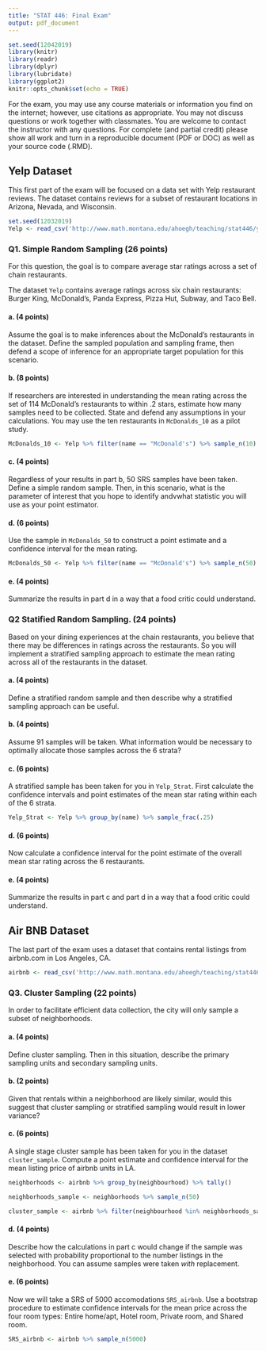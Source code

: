 ```yaml
---
title: "STAT 446: Final Exam"
output: pdf_document 
---
```


```r
set.seed(12042019)
library(knitr)
library(readr)
library(dplyr)
library(lubridate)
library(ggplot2)
knitr::opts_chunk$set(echo = TRUE)
```

For the exam, you may use any course materials or information you find on the internet; however, use citations as appropriate. You may not discuss questions or work together with classmates. You are welcome to contact the instructor with any questions. For complete (and partial credit) please show all work and turn in a reproducible document (PDF or DOC) as well as your source code (.RMD).

## Yelp Dataset 

This first part of the exam will be focused on a data set with Yelp restaurant reviews. The dataset contains reviews for a subset of restaurant locations in Arizona, Nevada, and Wisconsin.

```r
set.seed(12032019)
Yelp <- read_csv('http://www.math.montana.edu/ahoegh/teaching/stat446/yelp_exam.csv')
```


### Q1. Simple Random Sampling (26 points) 

For this question, the goal is to compare average star ratings across a set of chain restaurants.

The dataset `Yelp` contains average ratings across six chain restaurants: Burger King, McDonald's, Panda Express, Pizza Hut, Subway, and Taco Bell.


#### a. (4 points)
Assume the goal is to make inferences about the McDonald's restaurants in the dataset. Define the sampled population and sampling frame, then defend a scope of inference for an appropriate target population for this scenario.

\vfill

#### b. (8 points) 
If researchers are interested in understanding the mean rating across the set of 114 McDonald's restaurants to within .2 stars, estimate how many samples need to be collected. State and defend any assumptions in your calculations. You may use the ten restaurants in `McDonalds_10` as a pilot study.
```r
McDonalds_10 <- Yelp %>% filter(name == "McDonald's") %>% sample_n(10)
```

\vfill

#### c. (4 points) 
Regardless of your results in part b, 50 SRS samples have been taken. Define a simple random sample. Then, in this scenario, what is the parameter of interest that you hope to identify andvwhat statistic you will use as your point estimator.

\vfill

#### d. (6 points) 
Use the sample in `McDonalds_50` to construct a point estimate and a confidence interval for the mean rating.
```r
McDonalds_50 <- Yelp %>% filter(name == "McDonald's") %>% sample_n(50)
```

\vfill

#### e. (4 points)
Summarize the results in part d in a way that a food critic could understand.

\vfill
    
\newpage

### Q2 Statified Random Sampling. (24 points) 
Based on your dining experiences at the chain restaurants, you believe that there may be differences in ratings across the restaurants. So you will implement a stratified sampling approach to estimate the mean rating across all of the restaurants in the dataset.
    
\vfill

#### a. (4 points)
Define a stratified random sample and then describe why a stratified sampling approach can be useful.

\vfill

#### b. (4 points)
Assume 91 samples will be taken. What information would be necessary to optimally allocate those samples across the 6 strata?

\vfill

#### c. (6 points)
A stratified sample has been taken for you in `Yelp_Strat`. First calculate the confidence intervals and point estimates of the mean star rating within each of the 6 strata.

```r
Yelp_Strat <- Yelp %>% group_by(name) %>% sample_frac(.25)
```

\vfill

#### d. (6 points)
Now calculate a confidence interval for the point estimate of the overall mean star rating across the 6 restaurants.

\vfill

#### e. (4 points)
Summarize the results in part c and part d in a way that a food critic could understand.

\vfill
  
\newpage

## Air BNB Dataset 

The last part of the exam uses a dataset that contains rental listings from airbnb.com in Los Angeles, CA. 

```r
airbnb <- read_csv('http://www.math.montana.edu/ahoegh/teaching/stat446/airbnb_LA.csv')
```

\vfill

### Q3. Cluster Sampling (22 points)
In order to facilitate efficient data collection, the city will only sample a subset of neighborhoods.

\vfill

#### a. (4 points)
Define cluster sampling. Then in this situation, describe the primary sampling units and secondary sampling units.

\vfill

#### b. (2 points)
Given that rentals within a neighborhood are likely similar, would this suggest that cluster sampling or stratified sampling would result in lower variance?

\vfill

#### c. (6 points)
A single stage cluster sample has been taken for you in the dataset `cluster_sample`. Compute a point estimate and confidence interval for the mean listing price of airbnb units in LA.

```r
neighborhoods <- airbnb %>% group_by(neighbourhood) %>% tally()

neighborhoods_sample <- neighborhoods %>% sample_n(50)

cluster_sample <- airbnb %>% filter(neighbourhood %in% neighborhoods_sample$neighbourhood)
```

\vfill

#### d. (4 points)
Describe how the calculations in part c would change if the sample was selected with probability proportional to the number listings in the neighborhood. You can assume samples were taken _with_ replacement.

\vfill

#### e. (6 points)
Now we will take a SRS of 5000 accomodations `SRS_airbnb`. Use a bootstrap procedure to estimate confidence intervals for the mean price across the four room types: Entire home/apt, Hotel room, Private room, and Shared room.
```r
SRS_airbnb <- airbnb %>% sample_n(5000)
```

\vfill


